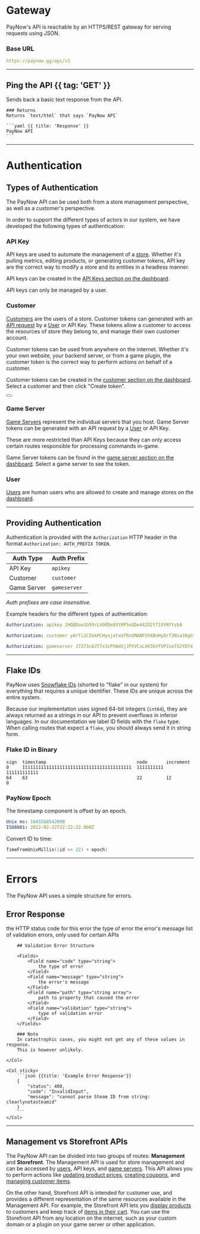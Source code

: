 # Gateway

PayNow's API is reachable by an HTTPS/REST gateway for serving requests using JSON.

### Base URL

```yaml
https://paynow.gg/api/v1
```

---

## Ping the API {{ tag: 'GET' }}

<Row>
  <Col>
    Sends back a basic text response from the API.

    ### Returns
    Returns `text/html` that says `PayNow API`

  </Col>
  <Col sticky>
    <Endpoints request>
        <Endpoint method="GET" url="/" />
    </Endpoints>

    ```yaml {{ title: 'Response' }}
    PayNow API
    ```
  </Col>
</Row>

---

# Authentication

## Types of Authentication

The PayNow API can be used both from a store management perspective, as well as a customer's perspective.

In order to support the different types of actors in our system, we have developed the following types of authentication:

### API Key

API keys are used to automate the management of a [store](api/store).
Whether it's pulling metrics, editing products, or generating customer tokens, API key are the correct way to
modify a store and its entities in a headless manner.

API keys can be created in the [API Keys section on the dashboard](https://paynow.gg/dashboard/api-keys).

API keys can only be managed by a user.

### Customer

[Customers](api/customer) are the users of a store.
Customer tokens can generated with an [API request](api/customer#create-customer-token) by a [User](api/user) or API Key.
These tokens allow a customer to access the resources of store they belong to, and manage their own customer account.


Customer tokens can be used from anywhere on the internet.
Whether it's your own website, your backend server, or from a game plugin, the customer token is the correct way to perform actions on behalf of a customer.

Customer tokens can be created in the [customer section on the dashboard](https://paynow.gg/dashboard/customers).
Select a customer and then click "Create token".

<div className="not-prose">
  <Button
    href="/api/customer#customer-tokens"
    variant="text"
    arrow="right"
    children="Read more about customer tokens"
  />
</div>

### Game Server

[Game Servers](api/gameserver) represent the individual servers that you host.
Game Server tokens can be generated with an API request by a [User](api/user) or API Key.

These are more restricted than API Keys because they can only access certain routes responsible for processing commands in-game.

Game Server tokens can be found in the [game server section on the dashboard](https://paynow.gg/dashboard/gameservers).
Select a game server to see the token.

### User

[Users](api/user) are human users who are allowed to create and manage stores on the [dashboard](https://paynow.gg/dashboard).

---

## Providing Authentication

Authentication is provided with the `Authorization` HTTP header in the format `Authorization: AUTH_PREFIX TOKEN`.

| Auth Type   | Auth Prefix  |
|-------------|--------------|
| API Key     | `apikey`     |
| Customer    | `customer`   |
| Game Server | `gameserver` |

*Auth prefixes are case insensitive.*

Example headers for the different types of authentication:
```yaml
Authorization: apikey 2HQQDow1G93rLVbRDe83tRP5vGDe442D2tT1XYNYYvbA
```
```yaml
Authorization: customer yArTi2CZekPCHyxjetxUfRnUMANF5hXBxHyDrf3Nia38gGtfJCqa1EJYReqDPUaaV1UNN1U
```
```yaml
Authorization: gameserver J7273cAJT7s3cP5WdSjJPtVCsLXK3bVfVPJimTX2YDT4
```

---

## Flake IDs

PayNow uses [Snowflake IDs](https://en.wikipedia.org/wiki/Snowflake_ID) (shorted to "flake" in our system) for everything that requires a unique identifier.
These IDs are unique across the entire system.

Because our implementation uses signed 64-bit integers (`int64`), they are always returned as a strings in our API to prevent overflows in inferior languages.
In our documentation we label ID fields with the `flake` type. When calling routes that expect a `flake`, you should always send it in string form.

### Flake ID in Binary
```
sign  timestamp                                  node       increment
0     11111111111111111111111111111111111111111  1111111111 111111111111
64    63                                         22         12          0
```

### PayNow Epoch

The timestamp component is offset by an epoch.

```yaml
Unix ms: 1645568542000
ISO8601: 2022-02-22T22:22:22.000Z
```

Convert ID to time:
```go
TimeFromUnixMillis((id >> 22) + epoch)
```

---

# Errors

The PayNow API uses a simple structure for errors.

## Error Response

<Row>
	<Col>
		<Fields>
			<Field name="status" type="integer">
				the HTTP status code for this error
			</Field>
			<Field name="code" type="string">
				the type of error
			</Field>
			<Field name="message" type="string">
				the error's message
			</Field>
			<Field name="errors" type="validation error" typeHref="#validation-error-structure" nullable>
				list of validation errors, only used for certain APIs
			</Field>
		</Fields>

		## Validation Error Structure

		<Fields>
			<Field name="code" type="string">
				the type of error
			</Field>
			<Field name="message" type="string">
				the error's message
			</Field>
			<Field name="path" type="string array">
				path to property that caused the error
			</Field>
			<Field name="validation" type="string">
				type of validation error
			</Field>
		</Fields>

		### Note
		In catastrophic cases, you might not get any of these values in response.
		This is however unlikely.

	</Col>

	<Col sticky>
		```json {{title: 'Example Error Response'}}
		{
			"status": 400,
			"code": "InvalidInput",
			"message": "cannot parse Steam ID from string: clearlynotasteamid"
		}
		```
	</Col>
</Row>

---

## Management vs Storefront APIs

The PayNow API can be divided into two groups of routes: **Management** and **Storefront**.
The Management API is used for store management and can be accessed by [users](api/users), API keys, and [game servers](api/gameserver).
This API allows you to perform actions like [updating product prices](api/product#update-product), [creating coupons](api/coupon#create-coupon), and [managing customer items](api/customer#the-inventory-item-object).

On the other hand, Storefront API is intended for customer use, and provides a different representation of the same resources available in the Management API.
For example, the Storefront API lets you [display products](api/storefront-product) to customers and keep track of [items in their cart](api/storefront-cart).
You can use the Storefront API from any location on the internet, such as your custom domain or a plugin on your game server or other application.
